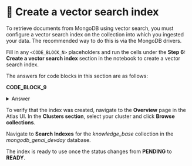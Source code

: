 # 👐 Create a vector search index

To retrieve documents from MongoDB using vector search, you must configure a vector search index on the collection into which you ingested your data. The recommended way to do this is via the MongoDB drivers.

Fill in any `<CODE_BLOCK_N>` placeholders and run the cells under the **Step 6: Create a vector search index** section in the notebook to create a vector search index.

The answers for code blocks in this section are as follows:

**CODE_BLOCK_9**

<details>
<summary>Answer</summary>
<div>
```python
collection.create_search_index(model=model)
```
</div>
</details>

To verify that the index was created, navigate to the **Overview** page in the Atlas UI. In the **Clusters section**, select your cluster and click **Browse collections**.

<Screenshot url="https://cloud.mongodb.com" src="img/screenshots/50-perform-vector-search/2-create-vector-index/1-browse-collections.png" alt="Browse collections" />

Navigate to **Search Indexes** for the _knowledge_base_ collection in the _mongodb_genai_devday_ database.

<Screenshot url="https://cloud.mongodb.com" src="img/screenshots/50-perform-vector-search/2-create-vector-index/2-nav-search-indexes.png" alt="Navigate to search indexes" />

The index is ready to use once the status changes from **PENDING** to **READY**.

<Screenshot url="https://cloud.mongodb.com" src="img/screenshots/50-perform-vector-search/2-create-vector-index/3-index-ready.png" alt="Index ready to use" />